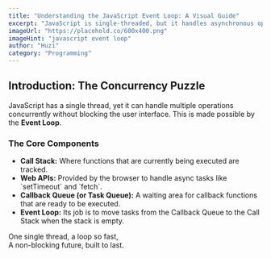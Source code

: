 ```yaml
---
title: "Understanding the JavaScript Event Loop: A Visual Guide"
excerpt: "JavaScript is single-threaded, but it handles asynchronous operations without freezing the UI. How? The magic lies in the Event Loop. This guide demystifies this core concept with simple explanations and visual analogies."
imageUrl: "https://placehold.co/600x400.png"
imageHint: "javascript event loop"
author: "Huzi"
category: "Programming"
---
```


## Introduction: The Concurrency Puzzle
<p>JavaScript has a single thread, yet it can handle multiple operations concurrently without blocking the user interface. This is made possible by the <strong>Event Loop</strong>.</p>
      
### The Core Components
<ul>
  <li><strong>Call Stack:</strong> Where functions that are currently being executed are tracked.</li>
  <li><strong>Web APIs:</strong> Provided by the browser to handle async tasks like `setTimeout` and `fetch`.</li>
  <li><strong>Callback Queue (or Task Queue):</strong> A waiting area for callback functions that are ready to be executed.</li>
  <li><strong>Event Loop:</strong> Its job is to move tasks from the Callback Queue to the Call Stack when the stack is empty.</li>
</ul>
      
<div className="italic text-center text-muted-foreground pt-4 border-t mt-8">
  One single thread, a loop so fast,<br/>
  A non-blocking future, built to last.
</div>
